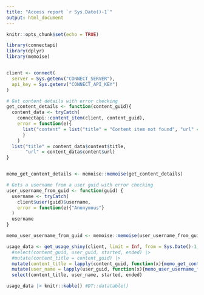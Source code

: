 ```yaml
---
title: "Access report `r Sys.Date()-1`"
output: html_document
---
```


```r
knitr::opts_chunk$set(echo = TRUE)
```


```r
library(connectapi)
library(dplyr)
library(memoise)


client <- connect(
  server = Sys.getenv("CONNECT_SERVER"),
  api_key = Sys.getenv("CONNECT_API_KEY")
)

# Get content details with error checking
get_content_details <- function(content_guid){
  content_data <- tryCatch(
    connectapi::content_item(client, content_guid),
    error = function(e){
      list("content" = list("title" = "Content item not found", "url" = NULL))
      }
    )
  list("title" = content_data$content$title,
       "url" = content_data$content$url)
}


memo_get_content_details <- memoise::memoise(get_content_details)

# Gets a username from a user guid with error checking
user_username_from_guid <- function(guid) {
  username <- tryCatch(
    client$user(guid)$username,
    error = function(e){"Anonymous"}
  )
  username
}

memo_user_username_from_guid <- memoise::memoise(user_username_from_guid)

```


```r
usage_data <- get_usage_shiny(client, limit = Inf, from = Sys.Date()-1, to = Sys.Date()) |> 
  #select(content_guid, user_guid, started, ended) |> 
  #mutate(content_title = content_guid) |> 
  mutate(content_title = lapply(content_guid, function(x){memo_get_content_details(x)$title})) |>
  mutate(user_name = lapply(user_guid, function(x){memo_user_username_from_guid(x)})) |> 
  select(content_title, user_name, started, ended)

usage_data |> knitr::kable() #DT::datatable()
```
